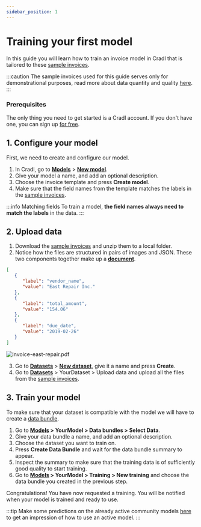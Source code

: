 ```yaml
---
sidebar_position: 1
---
```



# Training your first model
In this guide you will learn how to train an invoice model in Cradl that is tailored to these [sample invoices](/sample_invoices.zip).

:::caution
The sample invoices used for this guide serves only for demonstrational purposes, read more about data quantity and quality [here](../concepts/datasets).
:::

### Prerequisites
The only thing you need to get started is a Cradl account. If you don't have one, you can sign up [for free](https://cradl.ai).

## 1. Configure your model
First, we need to create and configure our model.
 1. In Cradl, go to [**Models**](https://app.cradl.ai/models) > [**New model**](https://app.cradl.ai/models/new).
 2. Give your model a name, and add an optional description.
 3. Choose the invoice template and press **Create model**.
 4. Make sure that the field names from the template matches the labels in the [sample invoices](/sample_invoices.zip).

:::info Matching fields
To train a model, **the field names always need to match the labels** in the data.
:::

## 2. Upload data
1. Download the [sample invoices](/sample_invoices.zip) and unzip them to a local folder.
2. Notice how the files are structured in pairs of images and JSON. These two components together make up a [**document**](../concepts/documents).

<Tabs>
<TabItem value="ground-truth" label="invoice-east-repair.json - Ground Truth" default>

```json
[
   {
      "label": "vendor_name",
      "value": "East Repair Inc."
   },
   {
      "label": "total_amount",
      "value": "154.06"
   },
   {
      "label": "due_date",
      "value": "2019-02-26"
   }
]
```

</TabItem>
<TabItem value="document" label="invoice-east-repair.pdf - Invoice">

![invoice-east-repair.pdf](/img/use-cases/invoice-sample-01.png)

</TabItem>
</Tabs>

3. Go to [**Datasets**](https://app.cradl.ai/datasets) > [**New dataset**](https://app.cradl.ai/datasets/new), give it a name and press **Create**.
4. Go to [**Datasets**](https://app.cradl.ai/datasets) > YourDataset > Upload data and upload all the files from the [sample invoices](/sample_invoices.zip).

## 3. Train your model
To make sure that your dataset is compatible with the model we will have to create a [data bundle](../concepts/training-data.mdx).

1. Go to **[Models](https://app.cradl.ai/models) > YourModel > Data bundles > Select Data**.
2. Give your data bundle a name, and add an optional description.
3. Choose the dataset you want to train on.
4. Press **Create Data Bundle** and wait for the data bundle summary to appear.
5. Inspect the summary to make sure that the training data is of sufficiently good quality to start training.
6. Go to **[Models](https://app.cradl.ai/models) > YourModel > Training > New training** and choose the data bundle you created in the previous step.

Congratulations! You have now requested a training. You will be notified when your model is trained and ready to use.

:::tip
Make some predictions on the already active community models [here](https://app.cradl.ai/test) to get an impression of how to use an active model.
:::

